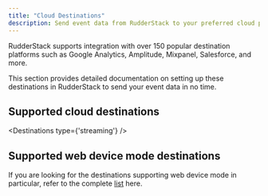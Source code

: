 ```yaml
---
title: "Cloud Destinations"
description: Send event data from RudderStack to your preferred cloud platforms.
---
```


RudderStack supports integration with over 150 popular destination platforms such as Google Analytics, Amplitude, Mixpanel, Salesforce, and more.

This section provides detailed documentation on setting up these destinations in RudderStack to send your event data in no time.

## Supported cloud destinations

<Destinations
  type={'streaming'}
/>

## Supported web device mode destinations

If you are looking for the destinations supporting web device mode in particular, refer to the complete [list](https://github.com/rudderlabs/rudder-sdk-js/tree/production/src/integrations) here.
